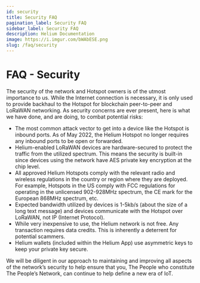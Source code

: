 ```yaml
---
id: security
title: Security FAQ
pagination_label: Security FAQ
sidebar_label: Security FAQ
description: Helium Documentation
image: https://i.imgur.com/bWAbESE.png
slug: /faq/security
---
```


# FAQ - Security

The security of the network and Hotspot owners is of the utmost importance to us. While the Internet
connection is necessary, it is only used to provide backhaul to the Hotspot for blockchain
peer-to-peer and LoRaWAN networking. As security concerns are ever present, here is what we have
done, and are doing, to combat potential risks:

- The most common attack vector to get into a device like the Hotspot is inbound ports. As of May
  2022, the Helium Hotspot no longer requires any inbound ports to be open or forwarded.
- Helium-enabled LoRaWAN devices are hardware-secured to protect the traffic from the utilized
  spectrum. This means the security is built-in since devices using the network have AES private key
  encryption at the chip level.
- All approved Helium Hotspots comply with the relevant radio and wireless regulations in the
  country or region where they are deployed. For example, Hotspots in the US comply with FCC
  regulations for operating in the unlicensed 902-928MHz spectrum, the CE mark for the European
  868MHz spectrum, etc.
- Expected bandwidth utilized by devices is 1-5kb/s (about the size of a long text message) and
  devices communicate with the Hotspot over LoRaWAN, not IP (Internet Protocol).
- While very inexpensive to use, the Helium network is not free. Any transaction requires data
  credits. This is inherently a deterrent for potential scammers.
- Helium wallets (included within the Helium App) use asymmetric keys to keep your private key
  secure.

We will be diligent in our approach to maintaining and improving all aspects of the network’s
security to help ensure that you, The People who constitute The People’s Network, can continue to
help define a new era of IoT.
